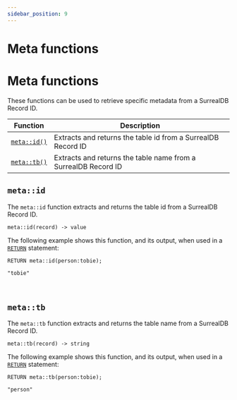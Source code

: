 ```yaml
---
sidebar_position: 9
---
```


# Meta functions

# Meta functions

These functions can be used to retrieve specific metadata from a SurrealDB Record ID.

<table>
<thead>
  <tr>
    <th>Function</th>
    <th>Description</th>
  </tr>
</thead>
<tbody>
  <tr>
    <td><a href="#metaid"><code>meta::id()</code></a></td>
    <td>Extracts and returns the table id from a SurrealDB Record ID</td>
  </tr>
  <tr>
    <td><a href="#metatb"><code>meta::tb()</code></a></td>
    <td>Extracts and returns the table name from a SurrealDB Record ID</td>
  </tr>
</tbody>
</table>

## `meta::id`

The `meta::id` function extracts and returns the table id from a SurrealDB Record ID.

```surql title="API DEFINITION"
meta::id(record) -> value
```
The following example shows this function, and its output, when used in a [`RETURN`](/docs/surrealdb/1.1.x/surrealql/statements/return) statement:

```surql
RETURN meta::id(person:tobie);

"tobie"
```

<br />

## `meta::tb`

The `meta::tb` function extracts and returns the table name from a SurrealDB Record ID.

```surql title="API DEFINITION"
meta::tb(record) -> string
```
The following example shows this function, and its output, when used in a [`RETURN`](/docs/surrealdb/1.1.x/surrealql/statements/return) statement:

```surql
RETURN meta::tb(person:tobie);

"person"
```

<br /><br />